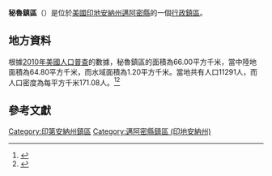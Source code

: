 {{noteTA
|G1=USState
|G2=地名
|G3=Unit
}}
{{Infobox settlement
|official_name            = 秘魯鎮區
|native_name = Peru Township
|settlement_type          = [[行政鎮區|行政鎮區]]
|image_skyline            = 
|imagesize                = 
|image_map                = Map highlighting Peru Township, Miami County, Indiana.svg
|mapsize                  = 250px
|pushpin_map  =USA Indiana
|pushpin_label = 秘魯鎮區
|pushpin_label_position   = top
|pushpin_map_caption      = 秘魯鎮區在印地安納州的位置
|subdivision_type         = [[世界政區索引|國家]]
|subdivision_type1        = [[美国州份|州份]]
|subdivision_type2        = [[印地安納州行政区划|縣]]
|subdivision_name         = [[美国|美国]]
|subdivision_name1        = [[印地安納州|印地安納州]]
|subdivision_name2        = [[邁阿密縣_(印地安納州)|邁阿密縣]]
|elevation_ft             = 673
|elevation_m              = 205
|timezone                 = [[北美东部時區|北美东部時區]]
|area_total_km2           = 66.00
|area_land_km2            = 64.80
|area_water_km2           = 1.20
|area_total_sq_mi         = 
|area_land_sq_mi          = 
|area_water_sq_mi         = 
|population_as_of         = [[2010年美國人口普查|2010]]
|population_footnotes     = 
|population_total         = 11291
|population_density_km2   = auto
|population_density_sq_mi = auto
|utc_offset               = -5
|coordinates              = {{coord|40|46|25|N|86|05|14|W|type:city_region:US-AL_source:GNS-enwiki|display=inline,title}}
| coor_pinpoint           = 
| coordinates_footnotes   = 
|timezone_DST             = EDT
|utc_offset_DST           = -4
|postal_code_type         = [[美國郵區編號|郵區編號]]
|postal_code              = 46970
|area_code                = {{link-en|电话区号574|Area code 574|574}}
|blank_name = [[地名信息系统|GNIS ID]]
|blank_info = 453729
}}
'''秘魯鎮區'''（{{lang-en|Peru Township}}）是位於[[美國|美國]][[印地安納州|印地安納州]][[邁阿密縣_(印地安納州)|邁阿密縣]]的一個[[行政鎮區|行政鎮區]]。

== 地方資料 ==
根據[[2010年美國人口普查|2010年美國人口普查]]的數據，秘魯鎮區的面積為66.00平方千米，當中陸地面積為64.80平方千米，而水域面積為1.20平方千米。當地共有人口11291人，而人口密度為每平方千米171.08人。<ref name="GR8">{{cite web|url=http://factfinder2.census.gov|publisher=[[美国人口调查局|美国人口调查局]]|accessdate=2011-05-14|title=American FactFinder|archive-date=2013-09-11|archive-url=https://web.archive.org/web/20130911234518/http://factfinder2.census.gov/|dead-url=no}}</ref><ref>{{cite web|url=https://www.citypopulation.de/en/usa/indiana/admin/|title=USA: Indiana (Counties and Townships) - City Population|access-date=2020-08-06|archive-date=2020-04-22|archive-url=https://web.archive.org/web/20200422090607/https://www.citypopulation.de/en/usa/indiana/admin/|dead-url=no}}</ref>

== 參考文獻 ==
{{reflist}}

{{邁阿密縣 (印地安納州)}}

{{DEFAULTSORT:Peru Township}}
[[Category:印第安納州鎮區|Category:印第安納州鎮區]]
[[Category:邁阿密縣鎮區_(印地安納州)|Category:邁阿密縣鎮區 (印地安納州)]]

{{Indiana-geo-stub}}